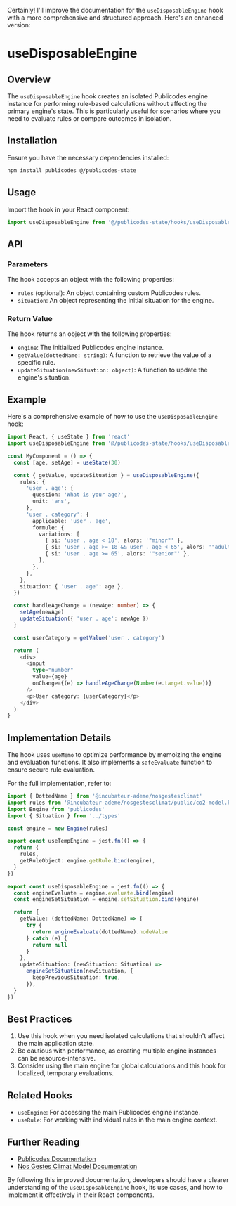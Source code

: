 Certainly! I'll improve the documentation for the `useDisposableEngine` hook with a more comprehensive and structured approach. Here's an enhanced version:

# useDisposableEngine

## Overview

The `useDisposableEngine` hook creates an isolated Publicodes engine instance for performing rule-based calculations without affecting the primary engine's state. This is particularly useful for scenarios where you need to evaluate rules or compare outcomes in isolation.

## Installation

Ensure you have the necessary dependencies installed:

```bash
npm install publicodes @/publicodes-state
```

## Usage

Import the hook in your React component:

```typescript
import useDisposableEngine from '@/publicodes-state/hooks/useDisposableEngine'
```

## API

### Parameters

The hook accepts an object with the following properties:

- `rules` (optional): An object containing custom Publicodes rules.
- `situation`: An object representing the initial situation for the engine.

### Return Value

The hook returns an object with the following properties:

- `engine`: The initialized Publicodes engine instance.
- `getValue(dottedName: string)`: A function to retrieve the value of a specific rule.
- `updateSituation(newSituation: object)`: A function to update the engine's situation.

## Example

Here's a comprehensive example of how to use the `useDisposableEngine` hook:

```typescript
import React, { useState } from 'react'
import useDisposableEngine from '@/publicodes-state/hooks/useDisposableEngine'

const MyComponent = () => {
  const [age, setAge] = useState(30)

  const { getValue, updateSituation } = useDisposableEngine({
    rules: {
      'user . age': {
        question: 'What is your age?',
        unit: 'ans',
      },
      'user . category': {
        applicable: 'user . age',
        formule: {
          variations: [
            { si: 'user . age < 18', alors: '"minor"' },
            { si: 'user . age >= 18 && user . age < 65', alors: '"adult"' },
            { si: 'user . age >= 65', alors: '"senior"' },
          ],
        },
      },
    },
    situation: { 'user . age': age },
  })

  const handleAgeChange = (newAge: number) => {
    setAge(newAge)
    updateSituation({ 'user . age': newAge })
  }

  const userCategory = getValue('user . category')

  return (
    <div>
      <input
        type="number"
        value={age}
        onChange={(e) => handleAgeChange(Number(e.target.value))}
      />
      <p>User category: {userCategory}</p>
    </div>
  )
}
```

## Implementation Details

The hook uses `useMemo` to optimize performance by memoizing the engine and evaluation functions. It also implements a `safeEvaluate` function to ensure secure rule evaluation.

For the full implementation, refer to:


```1:58:src/publicodes-state/hooks/useDisposableEngine/index.ts
import { DottedName } from '@incubateur-ademe/nosgestesclimat'
import rules from '@incubateur-ademe/nosgestesclimat/public/co2-model.FR-lang.fr.json'
import Engine from 'publicodes'
import { Situation } from '../types'

const engine = new Engine(rules)

export const useTempEngine = jest.fn(() => {
  return {
    rules,
    getRuleObject: engine.getRule.bind(engine),
  }
})

export const useDisposableEngine = jest.fn(() => {
  const engineEvaluate = engine.evaluate.bind(engine)
  const engineSetSituation = engine.setSituation.bind(engine)

  return {
    getValue: (dottedName: DottedName) => {
      try {
        return engineEvaluate(dottedName).nodeValue
      } catch (e) {
        return null
      }
    },
    updateSituation: (newSituation: Situation) =>
      engineSetSituation(newSituation, {
        keepPreviousSituation: true,
      }),
  }
})
```


## Best Practices

1. Use this hook when you need isolated calculations that shouldn't affect the main application state.
2. Be cautious with performance, as creating multiple engine instances can be resource-intensive.
3. Consider using the main engine for global calculations and this hook for localized, temporary evaluations.

## Related Hooks

- `useEngine`: For accessing the main Publicodes engine instance.
- `useRule`: For working with individual rules in the main engine context.

## Further Reading

- [Publicodes Documentation](https://publi.codes/)
- [Nos Gestes Climat Model Documentation](https://nosgestesclimat.fr/documentation)

By following this improved documentation, developers should have a clearer understanding of the `useDisposableEngine` hook, its use cases, and how to implement it effectively in their React components.